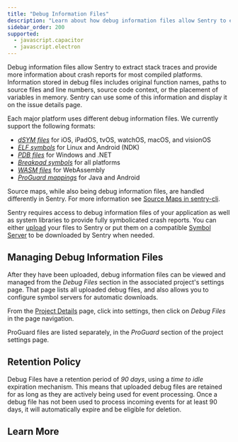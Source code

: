 ```yaml
---
title: "Debug Information Files"
description: "Learn about how debug information files allow Sentry to extract stack traces and provide more information about crash reports for most compiled platforms."
sidebar_order: 200
supported:
  - javascript.capacitor
  - javascript.electron
---
```


Debug information files allow Sentry to extract stack traces and provide more
information about crash reports for most compiled platforms. Information stored
in debug files includes original function names, paths to source files and line
numbers, source code context, or the placement of variables in memory. Sentry
can use some of this information and display it on the issue details page.

Each major platform uses different debug information files. We currently support
the following formats:

- [_dSYM files_](./file-formats/#mach-o-and-dsym) for iOS, iPadOS,
  tvOS, watchOS, macOS, and visionOS
- [_ELF symbols_](./file-formats/#executable-and-linkable-format-elf) for Linux and
  Android (NDK)
- [_PDB files_](./file-formats/#pe-and-pdb) for Windows and .NET
- [_Breakpad symbols_](./file-formats/#breakpad-symbols) for all
  platforms
- [_WASM files_](./file-formats/#wasm) for WebAssembly
- [_ProGuard mappings_](./file-formats/#proguard-mappings) for
  Java and Android

<Note>

Source maps, while also being debug information files, are handled
differently in Sentry. For more information see [Source Maps in sentry-cli](/product/cli/releases/#sentry-cli-sourcemaps).

</Note>

Sentry requires access to debug information files of your application as well as
system libraries to provide fully symbolicated crash reports. You can either
[upload](./upload/) your files to Sentry or put them on a compatible
[Symbol Server](./symbol-servers/) to be downloaded by Sentry when needed.

## Managing Debug Information Files

After they have been uploaded, debug information files can be viewed and managed
from the _Debug Files_ section in the associated project's settings page. That page
lists all uploaded debug files, and also allows you to configure symbol servers
for automatic downloads.

From the [Project Details](/product/projects/project-details/) page, click into settings,
then click on _Debug Files_ in the page navigation.

<Note>

ProGuard files are listed separately, in the _ProGuard_ section of the project settings page.

</Note>

## Retention Policy

Debug Files have a retention period of _90 days_, using a _time to idle_ expiration mechanism.
This means that uploaded debug files are retained for as long as they are actively being used for event processing.
Once a debug file has not been used to process incoming events for at least 90 days,
it will automatically expire and be eligible for deletion.

## Learn More

<PageGrid />
